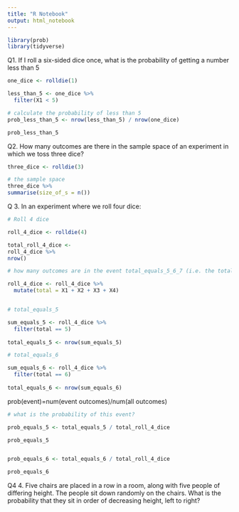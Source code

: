 ```yaml
---
title: "R Notebook"
output: html_notebook
---
```



```r
library(prob)
library(tidyverse)

```

Q1. If I roll a six-sided dice once, what is the probability of getting a number less than 5

```r
one_dice <- rolldie(1)

less_than_5 <- one_dice %>%
  filter(X1 < 5)

# calculate the probability of less than 5
prob_less_than_5 <- nrow(less_than_5) / nrow(one_dice)

prob_less_than_5


```

Q2. How many outcomes are there in the sample space of an experiment in which we toss three dice?

```r

three_dice <- rolldie(3)

# the sample space
three_dice %>%
summarise(size_of_s = n())

```

Q 3. In an experiment where we roll four dice:


```r
# Roll 4 dice

roll_4_dice <- rolldie(4)

total_roll_4_dice <- 
roll_4_dice %>%
nrow()

# how many outcomes are in the event total_equals_5_6_7 (i.e. the total of the four dice equals 5, 6 or 7)

roll_4_dice <- roll_4_dice %>%
  mutate(total = X1 + X2 + X3 + X4)


# total_equals_5

sum_equals_5 <- roll_4_dice %>%
  filter(total == 5)
 
total_equals_5 <- nrow(sum_equals_5)

# total_equals_6

sum_equals_6 <- roll_4_dice %>%
  filter(total == 6)
 
total_equals_6 <- nrow(sum_equals_6)

```

prob(event)=num(event outcomes)/num(all outcomes)

```r
# what is the probability of this event?

prob_equals_5 <- total_equals_5 / total_roll_4_dice

prob_equals_5


prob_equals_6 <- total_equals_6 / total_roll_4_dice

prob_equals_6

```

Q4 4. Five chairs are placed in a row in a room, along with five people of differing height. The people sit down randomly on the chairs. What is the probability that they sit in order of decreasing height, left to right?






























